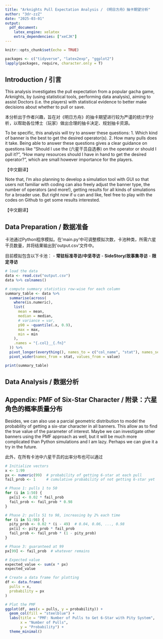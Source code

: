 ```yaml
---
title: "Arknights Pull Expectation Analysis / 《明日方舟》抽卡期望分析"
author: "3dr-zzZ"
date: "2025-03-01"
output:
  pdf_document:
    latex_engine: xelatex
    extra_dependencies: ["xeCJK"]
---
```


```r
knitr::opts_chunk$set(echo = TRUE)

packages <- c("tidyverse", "latex2exp", "ggplot2")
lapply(packages, require, character.only = T)
```

## Introduction / 引言
This analysis investigates the pull expectation from a popular gacha game, Arknights, by (using statistical tools, performing data analysis), aiming to assist Doctors (i.e. the players) with statistical evidence to better make decisions about whether to pull or save.

本分析出于作者兴趣，旨在对《明日方舟》的抽卡期望进行较为严谨的统计学分析，以帮助各位博士（玩家）做出合理的抽卡决定、规划抽卡资源。

To be specific, this analysis will try to answer these questions:
  1. Which kind of banner is the best to get the desired operator(s).
  2. How many pulls does it take.
Being able to answer these questions gives a clear guidance on questions like "Should I use the (六星干员自选券) on the operator or should I pull it?", "How many resources should I have in hand to get the desired operator?", which are small however importance for the players.

【中文翻译】

Note that, I'm also planning to develop a simulation tool with GUI so that users not familiar with coding can also freely adjust the banner type, the number of operators (and more!), getting results for all kinds of simulations for a broader use. But right now if u can and like, feel free to play with the codes on Github to get some results interested.

【中文翻译】


## Data Preparation / 数据准备
卡池通过Python程序模拟。在'main.py'中可调整模拟次数，卡池种类，所需六星干员数量，并将结果输出到'output.csv'文件中。

目前模拟包含以下卡池：
 - **常驻标准寻访/中坚寻访**
 - **SideStory/故事集寻访**
 - **限定寻访**
 
```r
# load the data
data <- read.csv("output.csv")
data %>% colnames()
```


```r
# compute summary statistics row-wise for each column
summary_table <- data %>%
  summarise(across(
    where(is.numeric),
    list(
      mean = mean,
      median = median,
      # variance = var,
      p90 = ~quantile(.x, 0.9),
      max = max,
      min = min
    ),
    .names = "{.col}__{.fn}"
  )) %>%
  pivot_longer(everything(), names_to = c("col_name", "stat"), names_sep = "__") %>%
  pivot_wider(names_from = stat, values_from = value)

print(summary_table)
```

## Data Analysis / 数据分析


## Appendix: PMF of Six-Star Character / 附录：六星角色的概率质量分布
Besides, we can also use a parcial geometric distribution to model the probability of getting a six-star character in all banners. This allow as to find the true value of the parameter of interest. 
Maybe we can investigate other banners using the PMF approach as well, but it will be much more complicated than Python simulations and I am lazy. Perhaps we can give it a try in the future.

此外，在所有卡池中六星干员的出率分布也可以通过
```r
# Initialize vectors
x <- 1:99
px <- numeric(99)  # probability of getting 6-star at each pull
fail_prob <- 1     # cumulative probability of not getting 6-star yet

# Phase 1: pulls 1 to 50
for (i in 1:50) {
  px[i] <- 0.02 * fail_prob
  fail_prob <- fail_prob * 0.98
}

# Phase 2: pulls 51 to 98, increasing by 2% each time
for (i in 51:98) {
  pity_prob <- 0.02 * (i - 49)  # 0.04, 0.06, ..., 0.98
  px[i] <- pity_prob * fail_prob
  fail_prob <- fail_prob * (1 - pity_prob)
}

# Phase 3: guaranteed at 99
px[99] <- fail_prob  # whatever remains

# Expected value
expected_value <- sum(x * px)
expected_value

# Create a data frame for plotting
df <- data.frame(
  pulls = x,
  probability = px
)

# Plot the PMF
ggplot(df, aes(x = pulls, y = probability)) +
  geom_col(fill = "steelblue") +
  labs(title = "PMF: Number of Pulls to Get 6-Star with Pity System",
       x = "Number of Pulls",
       y = "Probability") +
  theme_minimal()
```

